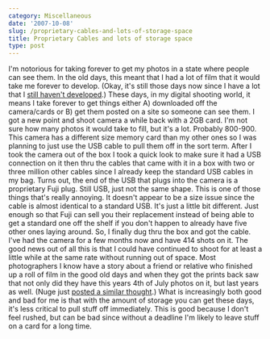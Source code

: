 ```yaml
---
category: Miscellaneous
date: '2007-10-08'
slug: /proprietary-cables-and-lots-of-storage-space
title: Proprietary Cables and lots of storage space
type: post
---
```



I'm notorious for taking forever to get my photos in a state where
people can see them. In the old days, this meant that I had a lot
of film that it would take me forever to develop. (Okay, it's still
those days now since I have a lot that I
[still haven't developed](http://www.alanwsmith.com/blog/2006/01/25/unprocessed-film/).)
These days, in my digital shooting world, it means I take forever
to get things either A) downloaded off the camera/cards or B) get
them posted on a site so someone can see them. I got a new point
and shoot camera a while back with a 2GB card. I'm not sure how
many photos it would take to fill, but it's a lot. Probably
800-900. This camera has a different size memory card than my other
ones so I was planning to just use the USB cable to pull them off
in the sort term. After I took the camera out of the box I took a
quick look to make sure it had a USB connection on it then thru the
cables that came with it in a box with two or three million other
cables since I already keep the standard USB cables in my bag.
Turns out, the end of the USB that plugs into the camera is a
proprietary Fuji plug. Still USB, just not the same shape. This is
one of those things that's really annoying. It doesn't appear to be
a size issue since the cable is almost identical to a standard USB.
It's just a little bit different. Just enough so that Fuji can sell
you their replacement instead of being able to get a standard one
off the shelf if you don't happen to already have five other ones
laying around. So, I finally dug thru the box and got the cable.
I've had the camera for a few months now and have 414 shots on it.
The good news out of all this is that I could have continued to
shoot for at least a little while at the same rate without running
out of space. Most photographers I know have a story about a friend
or relative who finished up a roll of film in the good old days and
when they got the prints back saw that not only did they have this
years 4th of July photos on it, but last years as well. (Nuge just
[posted a similar thought](http://noroomthanks.blogspot.com/2007/10/like-never-developing-film.html).)
What is increasingly both good and bad for me is that with the
amount of storage you can get these days, it's less critical to
pull stuff off immediately. This is good because I don't feel
rushed, but can be bad since without a deadline I'm likely to leave
stuff on a card for a long time.